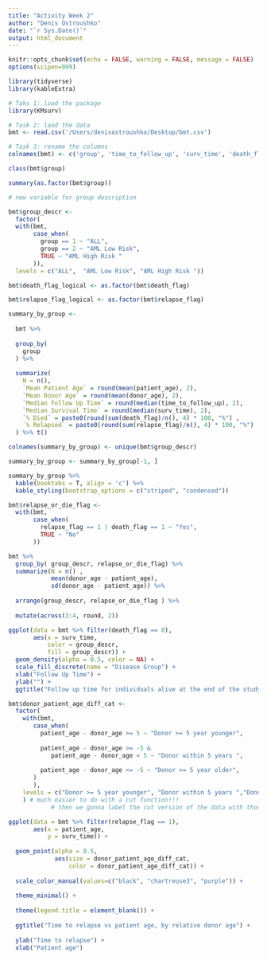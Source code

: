 ```yaml
---
title: "Activity Week 2"
author: "Denis Ostroushko"
date: "`r Sys.Date()`"
output: html_document
---
```


```r
knitr::opts_chunk$set(echo = FALSE, warning = FALSE, message = FALSE)
options(scipen=999)
```

```r

library(tidyverse)
library(kableExtra)

# Taks 1: load the package
library(KMsurv)

```

```r

# Task 2: laod the data 
bmt <- read.csv('/Users/denisostroushko/Desktop/bmt.csv')

# Task 3: rename the columns 
colnames(bmt) <- c('group', 'time_to_follow_up', 'surv_time', 'death_flag', 'relapse_flag', 'patient_age', 'donor_age')

```

```r

class(bmt$group)

summary(as.factor(bmt$group))

# new variable for group description 

bmt$group_descr <- 
  factor(
  with(bmt, 
       case_when(
         group == 1 ~ "ALL", 
         group == 2 ~ "AML Low Risk", 
         TRUE ~ "AML High Risk "
       )), 
  levels = c("ALL",  "AML Low Risk", "AML High Risk "))

bmt$death_flag_logical <- as.factor(bmt$death_flag)

bmt$relapse_flag_logical <- as.factor(bmt$relapse_flag)


```

```r

summary_by_group <- 
  
  bmt %>% 
  
  group_by(
    group
  ) %>% 
  
  summarize(
    N = n(), 
    `Mean Patient Age` = round(mean(patient_age), 2), 
    `Mean Donor Age` = round(mean(donor_age), 2), 
    `Median Follow Up Time` = round(median(time_to_follow_up), 2), 
    `Median Survival Time` = round(median(surv_time), 2), 
    `% Died` = paste0(round(sum(death_flag)/n(), 4) * 100, "%") ,
    `% Relapsed` = paste0(round(sum(relapse_flag)/n(), 4) * 100, "%") 
  ) %>% t() 

colnames(summary_by_group) <- unique(bmt$group_descr)

summary_by_group <- summary_by_group[-1, ]

summary_by_group %>% 
  kable(booktabs = T, align = 'c') %>% 
  kable_styling(bootstrap_options = c("striped", "condensed"))  

```

```r

bmt$relapse_or_die_flag <- 
  with(bmt, 
       case_when(
         relapse_flag == 1 | death_flag == 1 ~ "Yes", 
         TRUE ~ "No"
       ))

bmt %>% 
  group_by( group_descr, relapse_or_die_flag) %>% 
  summarize(N = n() , 
            mean(donor_age - patient_age), 
            sd(donor_age - patient_age)) %>% 
  
  arrange(group_descr, relapse_or_die_flag ) %>% 
  
  mutate(across(3:4, round, 2))

```

```r

ggplot(data = bmt %>% filter(death_flag == 0), 
       aes(x = surv_time, 
           color = group_descr, 
           fill = group_descr)) + 
  geom_density(alpha = 0.5, color = NA) + 
  scale_fill_discrete(name = "Disease Group") + 
  xlab("Follow Up Time") + 
  ylab("") + 
  ggtitle("Follow up time for individuals alive at the end of the study ")

```

```R

bmt$donor_patient_age_diff_cat <- 
  factor(
    with(bmt, 
       case_when(
         patient_age - donor_age >= 5 ~ "Donor >= 5 year younger", 
         
         patient_age - donor_age >= -5 & 
            patient_age - donor_age < 5 ~ "Donor within 5 years ", 
         
         patient_age - donor_age <= -5 ~ "Donor >= 5 year older", 
       )
       ), 
    levels = c("Donor >= 5 year younger", "Donor within 5 years ","Donor >= 5 year older")
    ) # much easier to do with a cut function!!! 
            # then we gonna label the cut version of the data with those things in green above 

ggplot(data = bmt %>% filter(relapse_flag == 1), 
       aes(x = patient_age, 
           y = surv_time)) + 
  
  geom_point(alpha = 0.5, 
             aes(size = donor_patient_age_diff_cat,
                 color = donor_patient_age_diff_cat)) + 
  
  scale_color_manual(values=c("black", "chartreuse3", "purple")) + 
  
  theme_minimal() +
  
  theme(legend.title = element_blank()) +
  
  ggtitle("Time to relapse vs patient age, by relative donor age") +
  
  ylab("Time to relapse") +
  xlab("Patient age")

```
